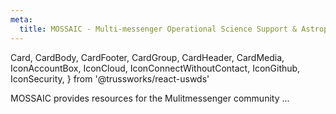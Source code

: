 ```yaml
---
meta:
  title: MOSSAIC - Multi-messenger Operational Science Support & Astrophysical Information Collaboration
---
```


  Card,
  CardBody,
  CardFooter,
  CardGroup,
  CardHeader,
  CardMedia,
  IconAccountBox,
  IconCloud,
  IconConnectWithoutContact,
  IconGithub,
  IconSecurity,
} from '@trussworks/react-uswds'

MOSSAIC provides resources for the Mulitmessenger community ...
